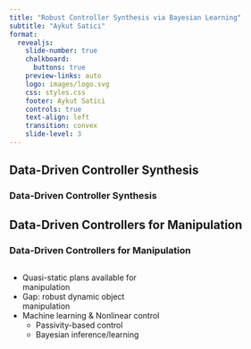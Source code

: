 ```yaml
---
title: "Robust Controller Synthesis via Bayesian Learning"
subtitle: "Aykut Satici"
format:
  revealjs:
    slide-number: true
    chalkboard:
      buttons: true
    preview-links: auto
    logo: images/logo.svg
    css: styles.css
    footer: Aykut Satici 
    controls: true
    text-align: left
    transition: convex
    slide-level: 3
---
```



## Data-Driven Controller Synthesis 

### Data-Driven Controller Synthesis {data-background-image="images/nn-pbc-struct_v2.svg" data-background-size="contain"} 

### {data-background-video="videos/iwp_swing_stab.mp4" data-background-size="contain" data-background-video-loop="true"}

### {data-background-video="videos/furuta_swing_stab.mp4" data-background-size="contain" data-background-video-loop="false"}



## Data-Driven Controllers for Manipulation
### Data-Driven Controllers for Manipulation

::: columns

::: {.column width="60%"} 

::: incremental
-   Quasi-static plans available for manipulation
-   Gap: robust dynamic object manipulation
-   Machine learning \& Nonlinear control
    - Passivity-based control 
    - Bayesian inference/learning 
:::
:::


::: {.column width="40%"}
<img data-src="./images/simple_robot.svg" width="350" class="fragment"
data-fragment-index=1/>
<img data-src="./images/test_arena_frr_bsu.svg" width="350" class="fragment"
data-fragment-index=1/>
:::

:::



# {data-background-image="images/research_overview_fig.svg" data-background-size="contain"}

# {background-iframe="https://www.bastiansolutions.com/service/industrial-robotics/"}
